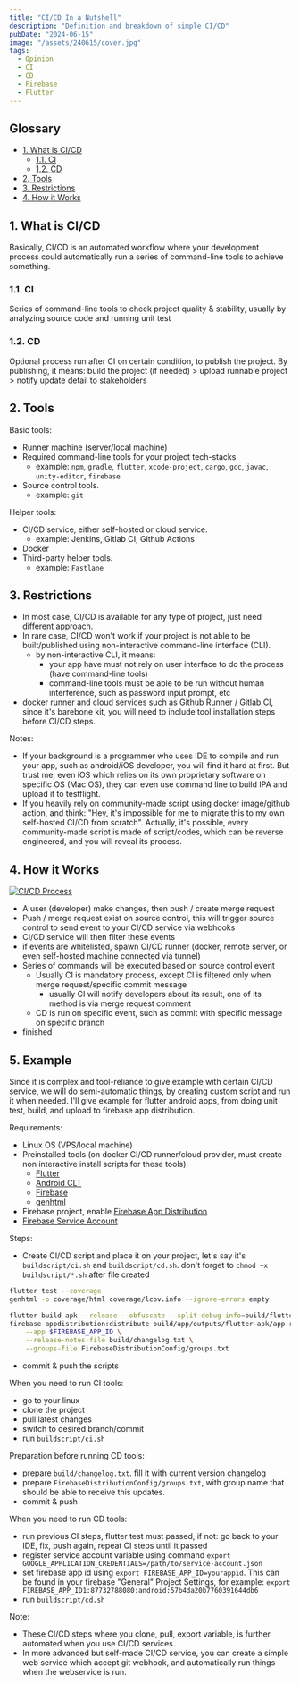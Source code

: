 ```yaml
---
title: "CI/CD In a Nutshell"
description: "Definition and breakdown of simple CI/CD"
pubDate: "2024-06-15"
image: "/assets/240615/cover.jpg"
tags:
  - Opinion
  - CI
  - CD
  - Firebase
  - Flutter
---
```


## Glossary

- [1. What is CI/CD](#1-clean-code)
  - [1.1. CI](#11-ci)
  - [1.2. CD](#12-cd)
- [2. Tools](#2-tools)
- [3. Restrictions](#3-restrictions)
- [4. How it Works](#4-how-it-works)

## 1. What is CI/CD

Basically, CI/CD is an automated workflow where your development process could automatically run a series of command-line tools to achieve something.

### 1.1. CI

Series of command-line tools to check project quality & stability, usually by analyzing source code and running unit test

### 1.2. CD

Optional process run after CI on certain condition, to publish the project. 
By publishing, it means: build the project (if needed) > upload runnable project > notify update detail to stakeholders

## 2. Tools

Basic tools:
- Runner machine (server/local machine)
- Required command-line tools for your project tech-stacks
  - example: `npm`, `gradle`, `flutter`, `xcode-project`, `cargo`, `gcc`, `javac`, `unity-editor`, `firebase`
- Source control tools. 
  - example: `git`

Helper tools:
- CI/CD service, either self-hosted or cloud service.
  - example: Jenkins, Gitlab CI, Github Actions
- Docker
- Third-party helper tools.
  - example: `Fastlane`

## 3. Restrictions
- In most case, CI/CD is available for any type of project, just need different approach.
- In rare case, CI/CD won't work if your project is not able to be built/published using non-interactive command-line interface (CLI).
  - by non-interactive CLI, it means:
    - your app have must not rely on user interface to do the process (have command-line tools)
    - command-line tools must be able to be run without human interference, such as password input prompt, etc
- docker runner and cloud services such as Github Runner / Gitlab CI, since it's barebone kit, you will need to include tool installation steps before CI/CD steps.

Notes:
- If your background is a programmer who uses IDE to compile and run your app, such as android/iOS developer, you will find it hard at first.
But trust me, even iOS which relies on its own proprietary software on specific OS (Mac OS), they can even use command line to build IPA and upload it to testflight.
- If you heavily rely on community-made script using docker image/github action, and think: "Hey, it's impossible for me to migrate this to my own self-hosted CI/CD from scratch".
Actually, it's possible, every community-made script is made of script/codes, which can be reverse engineered, and you will reveal its process.

## 4. How it Works

[![CI/CD Process](/assets/240615/cover.jpg)](/assets/240615/cover.jpg)

- A user (developer) make changes, then push / create merge request
- Push / merge request exist on source control, this will trigger source control to send event to your CI/CD service via webhooks
- CI/CD service will then filter these events
- if events are whitelisted, spawn CI/CD runner (docker, remote server, or even self-hosted machine connected via tunnel)
- Series of commands will be executed based on source control event
  - Usually CI is mandatory process, except CI is filtered only when merge request/specific commit message
    - usually CI will notify developers about its result, one of its method is via merge request comment
  - CD is run on specific event, such as commit with specific message on specific branch
- finished

## 5. Example
Since it is complex and tool-reliance to give example with certain CI/CD service, we will do semi-automatic things, by creating custom script and run it when needed.
I'll give example for flutter android apps, from doing unit test, build, and upload to firebase app distribution.

Requirements:
- Linux OS (VPS/local machine)
- Preinstalled tools (on docker CI/CD runner/cloud provider, must create non interactive install scripts for these tools):
  - [Flutter](https://docs.flutter.dev/get-started/install/linux/android?tab=download)
  - [Android CLT](https://developer.android.com/studio)
  - [Firebase](https://firebase.google.com/docs/cli)
  - [genhtml](https://manpages.ubuntu.com/manpages/xenial/man1/genhtml.1.html)
- Firebase project, enable [Firebase App Distribution](https://firebase.google.com/docs/app-distribution)
- [Firebase Service Account](https://firebase.google.com/docs/app-distribution/authenticate-service-account?hl=id&platform=ios)

Steps:
- Create CI/CD script and place it on your project, let's say it's `buildscript/ci.sh` and `buildscript/cd.sh`. don't forget to `chmod +x buildscript/*.sh` after file created

```buildscript/ci.sh
flutter test --coverage
genhtml -o coverage/html coverage/lcov.info --ignore-errors empty
```

```buildscript/cd.sh
flutter build apk --release --obfuscate --split-debug-info=build/flutter_mapping
firebase appdistribution:distribute build/app/outputs/flutter-apk/app-release.apk  \
    --app $FIREBASE_APP_ID \
    --release-notes-file build/changelog.txt \
    --groups-file FirebaseDistributionConfig/groups.txt
```

- commit & push the scripts

When you need to run CI tools:
- go to your linux
- clone the project
- pull latest changes
- switch to desired branch/commit
- run `buildscript/ci.sh`

Preparation before running CD tools:
- prepare `build/changelog.txt`. fill it with current version changelog
- prepare `FirebaseDistributionConfig/groups.txt`, with group name that should be able to receive this updates.
- commit & push

When you need to run CD tools:
- run previous CI steps, flutter test must passed, if not: go back to your IDE, fix, push again, repeat CI steps until it passed
- register service account variable using command `export GOOGLE_APPLICATION_CREDENTIALS=/path/to/service-account.json`
- set firebase app id using `export FIREBASE_APP_ID=yourappid`. 
This can be found in your firebase "General" Project Settings, for example: `export FIREBASE_APP_ID1:87732788080:android:57b4da20b7760391644db6`
- run `buildscript/cd.sh`

Note:
- These CI/CD steps where you clone, pull, export variable, is further automated when you use CI/CD services.
- In more advanced but self-made CI/CD service, you can create a simple web service which accept git webhook, 
and automatically run things when the webservice is run.

